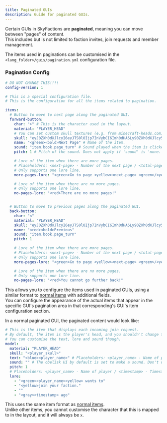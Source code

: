 ```yaml
---
title: Paginated GUIs
description: Guide for paginated GUIs.
---
```


Certain GUIs in SkyFactions are **paginated**, meaning you can move between "pages" of content.\
This includes but is not limited to faction invites, join requests and member management.

The items used in paginations can be customised in the `<lang_folder>/guis/pagination.yml` configuration file.

### Pagination Config

```yml
# DO NOT CHANGE THIS!!!!
config-version: 1

# This is a special configuration file.
# This is the configuration for all the items related to pagination.

items:
  # Button to move to next page along the paginated GUI.
  forward-button:
    char: ">" # This is the character used in the layout.
    material: "PLAYER_HEAD"
    # You can set custom skull textures (e.g. from minecraft-heads.com). 'material' MUST BE SET TO 'PLAYER_HEAD'. Placeholders: <player_skull> - Skull texture of the player.
    skull: "eyJ0ZXh0dXJlcyI6eyJTS0lOIjp7InVybCI6Imh0dHA6Ly90ZXh0dXJlcy5taW5lY3JhZnQubmV0L3RleHR1cmUvOTYzMzlmZjJlNTM0MmJhMThiZGM0OGE5OWNjYTY1ZDEyM2NlNzgxZDg3ODI3MmY5ZDk2NGVhZDNiOGFkMzcwIn19fQ==" #
    name: "<green><bold>Next Page" # Name of the item.
    sound: "item.book.page_turn" # Sound played when the item is clicked. Set to 'none' to disable.
    pitch: 1 # Pitch of the sound. Does not apply if 'sound' is 'none.'.

    # Lore of the item when there are more pages.
    # Placeholders: <next-page> - Number of the next page / <total-pages> - Total number of pages.
    # Only supports one lore line.
    more-pages-lore: "<green>Go to page <yellow><next-page> <green>/<yellow> <total-pages>"

    # Lore of the item when there are no more pages.
    # Only supports one lore line.
    no-pages-lore: "<red>There are no more pages!"


  # Button to move to previous pages along the paginated GUI.
  back-button:
    char: "<"
    material: "PLAYER_HEAD"
    skull: "eyJ0ZXh0dXJlcyI6eyJTS0lOIjp7InVybCI6Imh0dHA6Ly90ZXh0dXJlcy5taW5lY3JhZnQubmV0L3RleHR1cmUvZjg0ZjU5NzEzMWJiZTI1ZGMwNThhZjg4OGNiMjk4MzFmNzk1OTliYzY3Yzk1YzgwMjkyNWNlNGFmYmEzMzJmYyJ9fX0="
    name: "<red><bold>Previous"
    sound: "item.book.page_turn"
    pitch: 1

    # Lore of the item when there are more pages.
    # Placeholders: <next-page> - Number of the next page / <total-pages> - Total number of pages.
    # Only supports one lore line.
    more-pages-lore: "<green>Go to page <yellow><next-page> <green>/<yellow> <total-pages>"

    # Lore of the item when there are no more pages.
    # Only supports one lore line.
    no-pages-lore: "<red>You cannot go further back!"
```

This allows you to configure the items used in paginated GUIs, using a similar format to [normal items](./index.mdx#gui-items) with additional fields.\
You can configure the appearance of the actual items that appear in the specific GUI's pagination area in that corresponding's GUI's item configuration section.

In a normal paginated GUI, the paginated content would look like:

```yml
# This is the item that displays each incoming join request.
# By default, the item is the player's head, and you shouldn't change this unless you're... insane?
# You can customise the text, lore and sound though.
model:
  material: "PLAYER_HEAD"
  skull: "<player_skull>"
  text: "<blue><player_name>" # Placeholders: <player_name> - Name of player.
  sound: "" # The obelisk UI by default is set to make a sound. Don't want to trigger it twice.
  pitch: 1
  # Placeholders: <player_name> - Name of player / <timestamp> - Timestamp of the join request.
  lore:
    - "<green><player_name><yellow> wants to"
    - "<yellow>join your faction."
    - ""
    - "<gray><timestamp> ago"
```

This uses the same item format as [normal items](./index.mdx#gui-items).\
Unlike other items, you cannot customise the character that this is mapped to in the layout, and it will always be `x`.